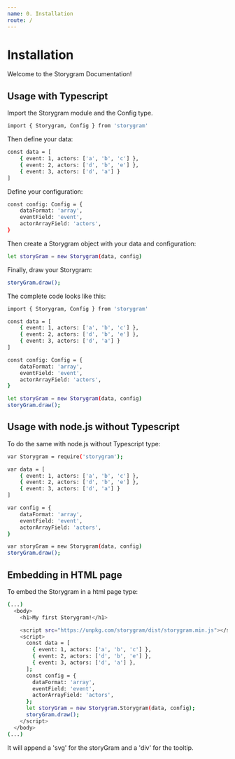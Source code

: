 ```yaml
---
name: 0. Installation
route: /
---
```


# Installation

Welcome to the Storygram Documentation!

## Usage with Typescript

Import the Storygram module and the Config type.

```sh
import { Storygram, Config } from 'storygram'
``` 

Then define your data:

```sh
const data = [
    { event: 1, actors: ['a', 'b', 'c'] },
    { event: 2, actors: ['d', 'b', 'e'] },
    { event: 3, actors: ['d', 'a'] }
]
``` 

Define your configuration:

```sh
const config: Config = {
    dataFormat: 'array',
    eventField: 'event',
    actorArrayField: 'actors',
}
``` 

Then create a Storygram object with your data and configuration:

```sh
let storyGram = new Storygram(data, config)
``` 

Finally, draw your Storygram:

```sh
storyGram.draw();
```

The complete code looks like this:

```sh
import { Storygram, Config } from 'storygram'

const data = [
    { event: 1, actors: ['a', 'b', 'c'] },
    { event: 2, actors: ['d', 'b', 'e'] },
    { event: 3, actors: ['d', 'a'] }
]

const config: Config = {
    dataFormat: 'array',
    eventField: 'event',
    actorArrayField: 'actors',
}

let storyGram = new Storygram(data, config)
storyGram.draw();
```

## Usage with node.js without Typescript

To do the same with node.js without Typescript type:

```sh
var Storygram = require('storygram');

var data = [
    { event: 1, actors: ['a', 'b', 'c'] },
    { event: 2, actors: ['d', 'b', 'e'] },
    { event: 3, actors: ['d', 'a'] }
]

var config = {
    dataFormat: 'array',
    eventField: 'event',
    actorArrayField: 'actors',
}

var storyGram = new Storygram(data, config)
storyGram.draw();
```

## Embedding in HTML page
To embed the Storygram in a html page type:

```sh
(...)
  <body>
    <h1>My first Storygram!</h1>

    <script src="https://unpkg.com/storygram/dist/storygram.min.js"></script>
    <script>
      const data = [
        { event: 1, actors: ['a', 'b', 'c'] },
        { event: 2, actors: ['d', 'b', 'e'] },
        { event: 3, actors: ['d', 'a'] },
      ];
      const config = {
        dataFormat: 'array',
        eventField: 'event',
        actorArrayField: 'actors',
      };
      let storyGram = new Storygram.Storygram(data, config);
      storyGram.draw();
    </script>
  </body>
(...)
```

It will append a 'svg' for the storyGram and a 'div' for the tooltip.
